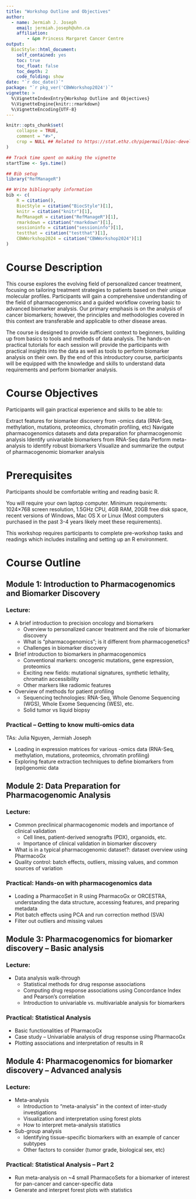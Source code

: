 ```yaml
---
title: "Workshop Outline and Objectives"
author:
  - name: Jermiah J. Joseph
    email: jermiah.joseph@uhn.ca
    affiliation:
        - &pm Princess Margaret Cancer Centre
output: 
  BiocStyle::html_document:
    self_contained: yes
    toc: true
    toc_float: false
    toc_depth: 2
    code_folding: show
date: "`r doc_date()`"
package: "`r pkg_ver('CBWWorkshop2024')`"
vignette: >
  %\VignetteIndexEntry{Workshop Outline and Objectives}
  %\VignetteEngine{knitr::rmarkdown}
  %\VignetteEncoding{UTF-8}  
---
```


```r
knitr::opts_chunk$set(
    collapse = TRUE,
    comment = "#>",
    crop = NULL ## Related to https://stat.ethz.ch/pipermail/bioc-devel/2020-April/016656.html
)
```


```r
## Track time spent on making the vignette
startTime <- Sys.time()

## Bib setup
library("RefManageR")

## Write bibliography information
bib <- c(
    R = citation(),
    BiocStyle = citation("BiocStyle")[1],
    knitr = citation("knitr")[1],
    RefManageR = citation("RefManageR")[1],
    rmarkdown = citation("rmarkdown")[1],
    sessioninfo = citation("sessioninfo")[1],
    testthat = citation("testthat")[1],
    CBWWorkshop2024 = citation("CBWWorkshop2024")[1]
)
```

# Course Description {-}

This course explores the evolving field of personalized cancer treatment, focusing on tailoring treatment strategies to patients based on their unique molecular profiles. Participants will gain a comprehensive understanding of the field of pharmacogenomics and a guided workflow covering basic to advanced biomarker analysis. Our primary emphasis is on the analysis of cancer biomarkers; however, the principles and methodologies covered in this context are transferable and applicable to other disease areas.

The course is designed to provide sufficient context to beginners, building up from basics to tools and methods of data analysis. The hands-on practical tutorials for each session will provide the participants with practical insights into the data as well as tools to perform biomarker analysis on their own. By the end of this introductory course, participants will be equipped with the knowledge and skills to understand data requirements and perform biomarker analysis. 

# Course Objectives
Participants will gain practical experience and skills to be able to:

Extract features for biomarker discovery from -omics data (RNA-Seq, methylation, mutations, proteomics, chromatin profiling, etc)
Navigate pharmacogenomics datasets and data preparation for pharmacogenomic analysis
Identify univariable biomarkers from RNA-Seq data
Perform meta-analysis to identify robust biomarkers
Visualize and summarize the output of pharmacogenomic biomarker analysis

# Prerequisites
Participants should be comfortable writing and reading basic R.

You will require your own laptop computer. Minimum requirements: 1024×768 screen resolution, 1.5GHz CPU, 4GB RAM, 20GB free disk space, recent versions of Windows, Mac OS X or Linux (Most computers purchased in the past 3-4 years likely meet these requirements).

This workshop requires participants to complete pre-workshop tasks and readings which includes installing and setting up an R environment. 


# Course Outline


## Module 1: Introduction to Pharmacogenomics and Biomarker Discovery

### Lecture: 

* A brief introduction to precision oncology and biomarkers
  * Overview to personalized cancer treatment and the role of biomarker discovery
  * What is “pharmacogenomics”; is it different from pharmacogenetics?
  * Challenges in biomarker discovery 

* Brief introduction to biomarkers in pharmacogenomics
  * Conventional markers: oncogenic mutations, gene expression, proteomics
  * Exciting new fields: mutational signatures, synthetic lethality, chromatin accessibility
  * Other markers like radiomic features
  
* Overview of methods for patient profiling
  * Sequencing technologies: RNA-Seq, Whole Genome Sequencing (WGS), Whole Exome Sequencing (WES), etc.
  * Solid tumor vs liquid biopsy
  
### Practical – Getting to know multi-omics data 
TAs: Julia Nguyen, Jermiah Joseph

* Loading in expression matrices for various -omics data (RNA-Seq, methylation, mutations, proteomics, chromatin profiling) 
* Exploring feature extraction techniques to define biomarkers from (epi)genomic data
  
## Module 2: Data Preparation for Pharmacogenomic Analysis

### Lecture: 

* Common preclinical pharmacogenomic models and importance of clinical validation
  * Cell lines, patient-derived xenografts (PDX), organoids, etc.
  * Importance of clinical validation in biomarker discovery
* What is in a typical pharmacogenomic dataset?: dataset overview using PharmacoGx
* Quality control: batch effects, outliers, missing values, and common sources of variation

### Practical: Hands-on with pharmacogenomics data

* Loading a PharmacoSet in R using PharmacoGx or ORCESTRA, understanding the data structure, accessing features, and preparing metadata
* Plot batch effects using PCA and run correction method (SVA)
* Filter out outliers and missing values

## Module 3: Pharmacogenomics for biomarker discovery – Basic analysis

### Lecture:

* Data analysis walk-through
  * Statistical methods for drug response associations
  * Computing drug response associations using Concordance Index and Pearson’s correlation
  * Introduction to univariable vs. multivariable analysis for biomarkers
  
### Practical: Statistical Analysis

* Basic functionalities of PharmacoGx
* Case study – Univariable analysis of drug response using PharmacoGx 
* Plotting associations and interpretation of results in R

## Module 4: Pharmacogenomics for biomarker discovery – Advanced analysis

### Lecture:

* Meta-analysis
  * Introduction to “meta-analysis” in the context of inter-study investigations
  * Visualization and interpretation using forest plots
  * How to interpret meta-analysis statistics 
* Sub-group analysis
  * Identifying tissue-specific biomarkers with an example of cancer subtypes 
  * Other factors to consider (tumor grade, biological sex, etc)

### Practical: Statistical Analysis – Part 2

* Run meta-analysis on ~4 small PharmacoSets for a biomarker of interest for pan-cancer and cancer-specific data
* Generate and interpret forest plots with statistics
  
